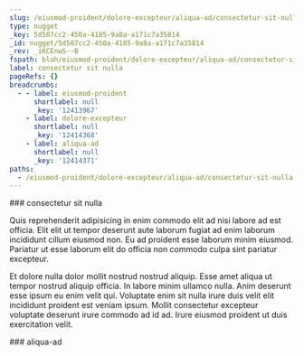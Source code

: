 ```yaml
---
slug: /eiusmod-proident/dolore-excepteur/aliqua-ad/consectetur-sit-nulla
type: nugget
_key: 5d507cc2-450a-4185-9a8a-a171c7a35814
_id: nugget/5d507cc2-450a-4185-9a8a-a171c7a35814
_rev: _iKCEnwS--B
fspath: blah/eiusmod-proident/dolore-excepteur/aliqua-ad/consectetur-sit-nulla.md
label: consectetur sit nulla
pageRefs: {}
breadcrumbs:
  - - label: eiusmod-proident
      shortlabel: null
      _key: '12413967'
    - label: dolore-excepteur
      shortlabel: null
      _key: '12414368'
    - label: aliqua-ad
      shortlabel: null
      _key: '12414371'
paths:
  - /eiusmod-proident/dolore-excepteur/aliqua-ad/consectetur-sit-nulla
---
```


<NuggetArea>
<Nugget slug="/eiusmod-proident/dolore-excepteur/aliqua-ad/consectetur-sit-nulla" type="nugget" _key="5d507cc2-450a-4185-9a8a-a171c7a35814" _id="nugget/5d507cc2-450a-4185-9a8a-a171c7a35814" _rev="_iKCEnwS--B" fspath="blah/eiusmod-proident/dolore-excepteur/aliqua-ad/consectetur-sit-nulla.md" label="consectetur sit nulla" paths="/eiusmod-proident/dolore-excepteur/aliqua-ad/consectetur-sit-nulla">
<NuggetBody>
### consectetur sit nulla

Quis reprehenderit adipisicing in enim commodo elit ad nisi labore ad est officia. Elit elit ut tempor deserunt aute laborum fugiat ad enim laborum incididunt cillum eiusmod non. Eu ad proident esse laborum minim eiusmod. Pariatur ut esse laborum elit do officia non commodo culpa sint pariatur excepteur.

Et dolore nulla dolor mollit nostrud nostrud aliquip. Esse amet aliqua ut tempor nostrud aliquip officia. In labore minim ullamco nulla. Anim deserunt esse ipsum eu enim velit qui. Voluptate enim sit nulla irure duis velit elit incididunt proident est veniam ipsum. Mollit consectetur excepteur voluptate deserunt irure commodo ad id ad. Irure eiusmod proident ut duis exercitation velit.

</NuggetBody>
<Breadcrumbs>
<Crumbs>
<Crumb _key="12413967" label="eiusmod-proident" /><Crumb _key="12414368" label="dolore-excepteur" /><Crumb _key="12414371" label="aliqua-ad" />
</Crumbs>
</Breadcrumbs>
</Nugget>

<NuggetsInbound>
</NuggetsInbound>
<NuggetsOutbound>
</NuggetsOutbound>
</NuggetArea>
<PassagesInbound>
<Passage direction="inbound" type="passage" _key="12414371" _id="passage/12414371" _rev="_iKCEnwS--A" label="aliqua-ad" passage="aliqua-ad" fspath="blah/eiusmod-proident/dolore-excepteur/aliqua-ad" paths="/eiusmod-proident/dolore-excepteur/aliqua-ad" slug="/eiusmod-proident/dolore-excepteur/aliqua-ad">
<NuggetBody>
### aliqua-ad

</NuggetBody>
<Breadcrumbs>
<Crumbs>
<Crumb _key="12413967" label="eiusmod-proident" /><Crumb _key="12414368" label="dolore-excepteur" />
</Crumbs>
</Breadcrumbs>
</Passage>

</PassagesInbound>
<PassagesOutbound>
</PassagesOutbound>
